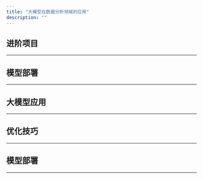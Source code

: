 ```yaml
---
title: "大模型在数据分析领域的应用"
description: ""
---
```



## 进阶项目
---
<CardGrid>
    <LinkCard
        title="(一) 项目概览与工具节点实现"
        description="概述项目的整体思路和流程逻辑，Langgraph框架的基本规范，并完成项目的准备工作，重点关注图状态的定义和工具节点函数的实现。"
        href="/llm/project/school-name-standardization-part-1"
    />
    <LinkCard
        title="(二) 大模型任务构建"
        description="重点介绍三个核心的大模型任务的构建过程，包括如何使用Pydantic定义数据模型和创建提示词（prompt）。"
        href="/llm/project/school-name-standardization-part-2"
    />
    <LinkCard
        title="(三) 函数封装与决策路由逻辑"
        description="介绍项目中所有函数的封装，包括大模型任务节点函数、决策路由节点函数和结果汇总节点函数的构建。"
        href="/llm/project/school-name-standardization-part-3"
    />
    <LinkCard
        title="(四) Graph构建与效果演示"
        description="介绍如何创建最终的图，并展示多个实际案例的效果演示。"
        href="/llm/project/school-name-standardization-part-4"
    />
</CardGrid>

## 模型部署
---
<CardGrid>
    <LinkCard
        title="使用Ollama部署Qwen-110B大模型"
        description="介绍如何在 Linux 系统中使用 Ollama 部署模型，包括安装、配置和运行过程。"
        href="/llm/ollama-deploy"
    />
    <LinkCard
        title="搭建大模型部署容器环境"
        description="介绍如何搭建一个支持大模型部署的容器环境，包括安装 NVIDIA Container Toolkit、构建 Docker 镜像、配置和使用容器。"
        href="/llm/llm-docker-env"
    />
    <LinkCard
        title="Milvus向量数据库"
        description="介绍如何使用Docker部署Milvus向量数据库，并通过实际案例演示其存储和查询功能。"
        href="/llm/milvus"
    />
    <LinkCard
        title="开源大模型兼容Openai接口"
        description="介绍如何通过 api-for-open-llm 项目部署并调用开源大模型，实现与 OpenAI API 兼容的后端接口。"
        href="/llm/openai-api-for-open-llm"
    />
</CardGrid>

## 大模型应用
---
<CardGrid>
    <LinkCard
        title="利用大模型提升情感分类任务准确性"
        description="通过实际案例探讨大模型在文本情感分类任务中相比传统NLP方法的优势。"
        href="/llm/application/sentiment_classification/"
    />
    <LinkCard
        title="综合文本分类任务中的模型效果对比"
        description="对比14B、34B、72B三种不同规模模型，在处理复杂文本分类任务中的表现。"
        href="/llm/application/llm_compare/"
    />
    <LinkCard
        title="利用大模型进行实体及属性抽取"
        description="探索大语言模型在实体及属性抽取任务中的能力和效果。"
        href="/llm/application/performance-eval-analysis/"
    />
    <LinkCard
        title="利用爬虫技术&大模型获取行业动态（一）"
        description="第一部分介绍如何使用 Selenium 自动化工具来爬取晚点LatePost网站上的最新新闻文章链接。"
        href="/llm/application/spider-and-llm-part-one/"
    />
    <LinkCard
        title="利用爬虫技术&大模型获取行业动态（二）"
        description="第二部分介绍加载网页内容的方式，并借助大模型提取关键信息。"
        href="/llm/application/spider-and-llm-part-two/"
    />
    <LinkCard
        title="简单实现RAG文档检索和生成"
        description="介绍如何使用构建一个简单的 RAG Demo，实现基于文档知识的检索和问答。"
        href="/llm/application/rag_basic/"
    />
    <LinkCard
        title="基于SQL数据库的简单问答功能实现"
        description="实现一个简单的问答环节，基于SQL数据库执行查询，并通过大模型处理查询结果生成回答。"
        href="/llm/application/sqlbot_basic/"
    />
    <LinkCard
        title="简单构建基于岗位和技能的知识图谱"
        description="利用ESCO数据集和Neo4j简单构建一个岗位与技能匹配的知识图谱。"
        href="/llm/application/knowledge-graph/"
    />
</CardGrid>

## 优化技巧
---
<CardGrid>
    <LinkCard
        title="大模型高效微调（一）训练集准备"
        description="介绍通过文档生成问答对，为大模型的微调准备的训练数据的思路和过程。"
        href="/llm/optimizing/fine-tuning-data-preparation"
    />
    <LinkCard
        title="大模型高效微调（二）调参训练"
        description="记录了在微调Qwen-14B大模型时的关键参数调整实验及其效果评估。"
        href="/llm/optimizing/fine-tuning-result"
    />
    <LinkCard
        title="应用示例选择器从简历中提取技能标签"
        description="介绍如何借鉴RAG技术，构建示例选择器来增强大模型的标签提取效果，辅助构建知识图谱。"
        href="/llm/optimizing/example-selector"
    />
    <LinkCard
        title="利用问题拆解技巧提升财报问答效果"
        description="介绍通过将复杂问题分解为多个简单的子问题，使大模型具备回答复杂问题的能力。"
        href="/llm/optimizing/rag-with-decomposition"
    />
    <LinkCard
        title="利用多向量检索(假设提问)技巧提升财报问答效果"
        description="介绍多向量检索在处理复杂RAG中的应用，通过假设提问增加检索信息的维度和多样性。"
        href="/llm/optimizing/multivector-retriever-hypothetical-queries"
    />
    <LinkCard
        title="利用多向量检索(段落摘要)技巧提升财报问答效果"
        description="介绍另一种多向量检索的维度——段落摘要。"
        href="/llm/optimizing/multivector-retriever-summarize"
    />
    <LinkCard
        title="利用 ReAct模式 构建 SQL Agent"
        description="介绍如何应用ReAct模式和Langchain工具库实现一个SQL Agent。"
        href="/llm/optimizing/react-sql-agent"
    />
    <LinkCard
        title="提升大语言模型生成SQL的准确性"
        description="探讨自然语言转SQL在实际应用中遇到的准确性问题，并提出解决策略。"
        href="/llm/optimizing/nl2sql-optimizing"
    />
    <LinkCard
        title="Unstructured一站式多格式数据加载"
        description="记录通过Unstructured统一导入不同格式文档的实验，包括PPT、图片和邮件。"
        href="/llm/optimizing/unstructured-loder"
    />
    <LinkCard
        title="利用Unstructured按元素切分文档"
        description="通过Unstructured工具库按元素切分文档数据，从而改善RAG模型的数据质量和效果。"
        href="/llm/optimizing/unstructured-split"
    />
</CardGrid>

## 模型部署
---
<CardGrid>
    <LinkCard
        title="使用Ollama部署Qwen-110B大模型"
        description="介绍如何在 Linux 系统中使用 Ollama 部署模型，包括安装、配置和运行过程。"
        href="/llm/ollama-deploy"
    />
    <LinkCard
        title="搭建大模型部署容器环境"
        description="介绍如何搭建一个支持大模型部署的容器环境，包括安装 NVIDIA Container Toolkit、构建 Docker 镜像、配置和使用容器。"
        href="/llm/llm-docker-env"
    />
    <LinkCard
        title="Milvus向量数据库"
        description="介绍如何使用Docker部署Milvus向量数据库，并通过实际案例演示其存储和查询功能。"
        href="/llm/milvus"
    />
    <LinkCard
        title="开源大模型兼容Openai接口"
        description="介绍如何通过 api-for-open-llm 项目部署并调用开源大模型，实现与 OpenAI API 兼容的后端接口。"
        href="/llm/openai-api-for-open-llm"
    />
</CardGrid>